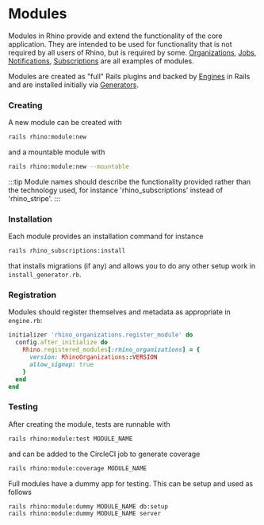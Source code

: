 # Modules

Modules in Rhino provide and extend the functionality of the core application. They are intended to be used for functionality that is not required by all users of Rhino, but is required by some. [Organizations](../../tutorials/organization.mdx), [Jobs](../../guides/jobs.mdx), [Notifications](../../guides/notifications.mdx), [Subscriptions](../../guides/subscription.mdx) are all examples of modules.

Modules are created as "full" Rails plugins and backed by [Engines](https://guides.rubyonrails.org/engines.html) in Rails and are installed initially via [Generators](https://guides.rubyonrails.org/generators.html).

### Creating

A new module can be created with

```bash
rails rhino:module:new
```

and a mountable module with

```bash
rails rhino:module:new --mountable
```

:::tip
Module names should describe the functionality provided rather than the technology used, for instance 'rhino_subscriptions' instead of 'rhino_stripe'.
:::

### Installation

Each module provides an installation command for instance

```bash
rails rhino_subscriptions:install
```

that installs migrations (if any) and allows you to do any other setup work in `install_generator.rb`.

### Registration

Modules should register themselves and metadata as appropriate in `engine.rb`:

```ruby
initializer 'rhino_organizations.register_module' do
  config.after_initialize do
    Rhino.registered_modules[:rhino_organizations] = {
      version: RhinoOrganizations::VERSION
      allow_signup: true
    }
  end
end
```

### Testing

After creating the module, tests are runnable with

```bash
rails rhino:module:test MODULE_NAME
```

and can be added to the CircleCI job to generate coverage

```bash
rails rhino:module:coverage MODULE_NAME
```

Full modules have a dummy app for testing. This can be setup and used as follows

```bash
rails rhino:module:dummy MODULE_NAME db:setup
rails rhino:module:dummy MODULE_NAME server
```
